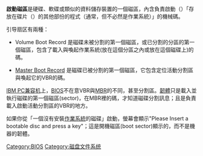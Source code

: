 {{Expand language|1=en|time=2020-07-28T05:43:18+00:00}}
{{noteTA|G1=IT}}
'''啟動磁區'''是硬碟、軟碟或類似的資料儲存裝置的一個磁區，內含負責啟動（{{lang|en|booting}}）「存放在碟片（{{lang|en|disk}}）的其他部份的程式（通常，但不必然是作業系統）」的機械碼。

引导扇区有兩種：
* Volume Boot Record 是磁碟未被分割的第一個磁區，或已分割的分區的第一個磁區，包含了載入與喚起作業系統(放在這個分區之內或放在這個磁碟上)的碼。

* [[主引导记录|Master Boot Record]] 是磁碟已被分割的第一個磁區，它包含定位活動分割區與喚起它的VBR的碼。

[[IBM_PC兼容机|IBM PC兼容机]]上，[[BIOS|BIOS]]不在意VBR與[[主引导记录|MBR]]的不同，甚至分割區。[[韌體|韌體]]只是載入並執行磁碟的第一個磁區(sector)，在MBR裡的碼，才知道磁碟分割訊息；且是負責載入啟動活動分割區的VBR的地方。

如果你從「一個沒有安裝[[作業系統|作業系統]]的磁碟」啟動，螢幕會顯示"Please Insert a bootable disc and press a key"；這是開機磁區(boot sector)顯示的，而不是機器的韌體。

{{计算机小作品}}

[[Category:BIOS|Category:BIOS]]
[[Category:磁盘文件系统|Category:磁盘文件系统]]